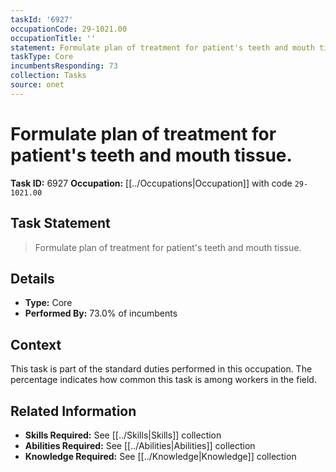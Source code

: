 ```yaml
---
taskId: '6927'
occupationCode: 29-1021.00
occupationTitle: ''
statement: Formulate plan of treatment for patient's teeth and mouth tissue.
taskType: Core
incumbentsResponding: 73
collection: Tasks
source: onet
---
```

# Formulate plan of treatment for patient's teeth and mouth tissue.

**Task ID:** 6927
**Occupation:** [[../Occupations|Occupation]] with code `29-1021.00`

## Task Statement

> Formulate plan of treatment for patient's teeth and mouth tissue.

## Details

- **Type:** Core
- **Performed By:** 73.0% of incumbents

## Context

This task is part of the standard duties performed in this occupation. The percentage indicates how common this task is among workers in the field.

## Related Information

- **Skills Required:** See [[../Skills|Skills]] collection
- **Abilities Required:** See [[../Abilities|Abilities]] collection
- **Knowledge Required:** See [[../Knowledge|Knowledge]] collection
